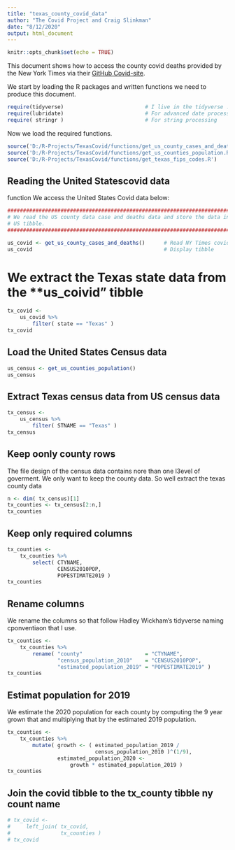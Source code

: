 ```yaml
---
title: "texas_county_covid_data"
author: "The Covid Project and Craig Slinkman"
date: "8/12/2020"
output: html_document
---
```


```r
knitr::opts_chunk$set(echo = TRUE)
```


This document shows how to access the county covid deaths provided by the New
York Times via their [GitHub Covid-site](https://github.com/nytimes/covid-19-data).

We start by loading the R packages and written functions we need to produce this
document.

```r

require(tidyverse)                          # I live in the tidyverse ....
require(lubridate)                          # For advanced date processing ...
require( stringr )                          # For string processing
```

Now we load the required functions.

```r

source('D:/R-Projects/TexasCovid/functions/get_us_county_cases_and_deaths.R')
source('D:/R-Projects/TexasCovid/functions/get_us_counties_population.R')
source('D:/R-Projects/TexasCovid/functions/get_texas_fips_codes.R')

```


## Reading the United Statescovid data
function
We access the United States Covid data below:

```r

###############################################################################
# We read the US county data case and deaths data and store the data in the
# US tibble.
###############################################################################

us_covid <- get_us_county_cases_and_deaths()      # Read NY Times covid data.
us_covid                                          # Display tibble
```

# We extract the Texas state data from the **us_coivid" tibble

```r
tx_covid <- 
    us_covid %>%
        filter( state == "Texas" )
tx_covid
```

## Load the United States Census data

```r
us_census <- get_us_counties_population()
us_census
```

## Extract Texas census data from US census data

```r
tx_census <- 
    us_census %>% 
        filter( STNAME == "Texas" )
tx_census
```

## Keep oonly county rows 

The file design of the census data contains nore than one l3evel of goverment.  We only want to keep the county data.  So well extract the texas county data

```r
n <- dim( tx_census)[1]
tx_counties <- tx_census[2:n,]
tx_counties
```

## Keep only required columns 

```r
tx_counties <- 
    tx_counties %>% 
        select( CTYNAME,
                CENSUS2010POP,
                POPESTIMATE2019 )
tx_counties
```

## Rename columns
We rename the columns so that follow Hadley Wickham's tidyverse naming cponventiaon that I use.

```r
tx_counties <- 
    tx_counties %>% 
        rename( "county"                    = "CTYNAME",
                "census_population_2010"    = "CENSUS2010POP",
                "estimated_population_2019" = "POPESTIMATE2019" )
tx_counties   
```

## Estimat population for 2019
We estimate the 2020 population for each county by computing the 9 year grown that and multiplying that by the estimated 2019 population.

```r
tx_counties <-  
    tx_counties %>% 
        mutate( growth <- ( estimated_population_2019 / 
                            census_population_2010 )^(1/9),
                estimated_population_2020 <- 
                    growth * estimated_population_2019 )
tx_counties
```

## Join the covid tibble to the tx_county tibble ny count name

```r
# tx_covid <- 
#     left_join( tx_covid,
#                tx_counties )
# tx_covid
```

